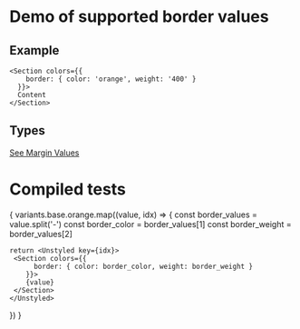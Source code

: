 
# Demo of supported border values

## Example
```
<Section colors={{
    border: { color: 'orange', weight: '400' }
  }}>
  Content
</Section>
```
## Types
[See Margin Values](https://github.com/bolanosdev/phoenix-ui/blob/main/libraries/types/sizing/width.types.ts)


# Compiled tests
{
  variants.base.orange.map((value, idx) => {
    const border_values = value.split('-')
    const border_color = border_values[1]
    const border_weight = border_values[2]

    return <Unstyled key={idx}>
     <Section colors={{
          border: { color: border_color, weight: border_weight }
        }}>
        {value}
     </Section> 
    </Unstyled>
  })
}


